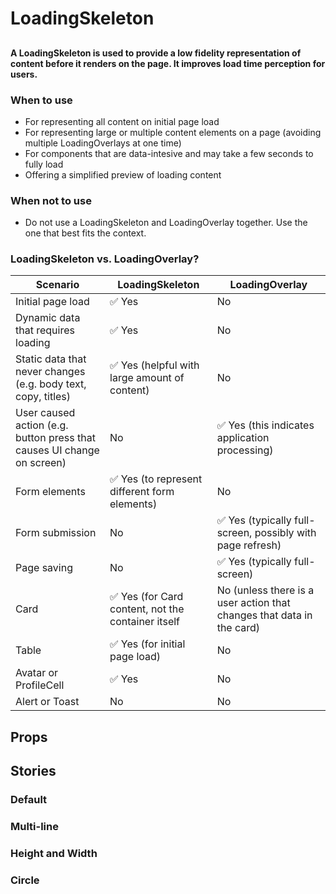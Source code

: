 
# LoadingSkeleton

## 

<h4>
  A LoadingSkeleton is used to provide a low fidelity representation of content before it 
  renders on the page. It improves load time perception for users.
</h4>

<Canvas of={ComponentStories.Default} />

### When to use 
- For representing all content on initial page load 
- For representing large or multiple content elements on a page (avoiding multiple LoadingOverlays at one time)
- For components that are data-intesive and may take a few seconds to fully load 
- Offering a simplified preview of loading content

### When not to use
- Do not use a LoadingSkeleton and LoadingOverlay together. Use the one that best fits the context.

### LoadingSkeleton vs. LoadingOverlay?

| Scenario                                                               | LoadingSkeleton                                   | LoadingOverlay                                                        |
|------------------------------------------------------------------------|---------------------------------------------------|-----------------------------------------------------------------------|
| Initial page load                                                      | ✅ Yes                                            | No                                                                    |
| Dynamic data that requires loading                                     | ✅ Yes                                            | No                                                                    |
| Static data that never changes (e.g. body text, copy, titles)          | ✅ Yes (helpful with large amount of content)     | No                                                                    |
| User caused action (e.g. button press that causes UI change on screen) | No                                                | ✅ Yes (this indicates application processing)                        |
| Form elements                                                          | ✅ Yes (to represent different form elements)     | No                                                                    |
| Form submission                                                        | No                                                | ✅ Yes (typically full-screen, possibly with page refresh)            |
| Page saving                                                            | No                                                | ✅ Yes (typically full-screen)                                        |
| Card                                                                   | ✅ Yes (for Card content, not the container itself| No (unless there is a user action that changes that data in the card) |
| Table                                                                  | ✅ Yes (for initial page load)                    | No                                                                    |
| Avatar or ProfileCell                                                  | ✅ Yes                                            | No                                                                    |
| Alert or Toast                                                         | No                                                | No

## Props

<ArgTypes of={LoadingSkeleton} />


## Stories 

### Default

<Canvas of={ComponentStories.Default} />

### Multi-line

<Canvas of={ComponentStories.MultiLine} />

### Height and Width

<Canvas of={ComponentStories.HeightAndWidth} />

### Circle

<Canvas of={ComponentStories.Circle} />
